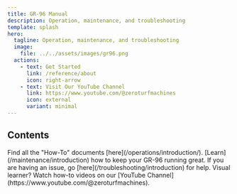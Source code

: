 ```yaml
---
title: GR-96 Manual
description: Operation, maintenance, and troubleshooting
template: splash
hero:
  tagline: Operation, maintenance, and troubleshooting
  image:
    file: ../../assets/images/gr96.png
  actions:
    - text: Get Started
      link: /reference/about
      icon: right-arrow
    - text: Visit Our YouTube Channel
      link: https://www.youtube.com/@zeroturfmachines
      icon: external
      variant: minimal
---
```



## Contents

<CardGrid>
	<Card title="Operations" icon="document" >
		Find all the "How-To" documents [here](/operations/introduction/).
	</Card>
	<Card title="Maintenance" icon="setting">
		[Learn](/maintenance/introduction) how to keep your GR-96 running great.
	</Card>
	<Card title="Troubleshooting" icon="error">
		If you are having an issue, go [here](/troubleshooting/introduction) for help.
	</Card>
	<Card title="Videos" icon="seti:video">
		Visual learner? Watch how-to videos on our [YouTube Channel](https://www.youtube.com/@zeroturfmachines).
	</Card>
</CardGrid>
